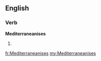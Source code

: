 ==English==

===Verb===
'''Mediterraneanises'''

# {{third-person singular of|[[Mediterraneanise]]}}

[[fr:Mediterraneanises]]
[[my:Mediterraneanises]]